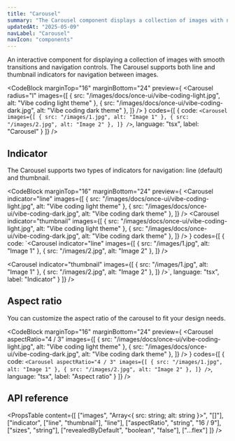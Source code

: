 ```yaml
---
title: "Carousel"
summary: "The Carousel component displays a collection of images with navigation controls and transition effects."
updatedAt: "2025-05-09"
navLabel: "Carousel"
navIcon: "components"
---
```


An interactive component for displaying a collection of images with smooth transitions and navigation controls. The Carousel supports both line and thumbnail indicators for navigation between images.

<CodeBlock
  marginTop="16"
  marginBottom="24"
  preview={
    <Carousel
      radius="l"
      images={[
        { src: "/images/docs/once-ui/vibe-coding-light.jpg", alt: "Vibe coding light theme" },
        { src: "/images/docs/once-ui/vibe-coding-dark.jpg", alt: "Vibe coding dark theme" },
      ]}
    />
  }
  codes={[
    {
      code:
`<Carousel
    images={[
      { src: "/images/1.jpg", alt: "Image 1" },
      { src: "/images/2.jpg", alt: "Image 2" },
    ]}
/>`,
      language: "tsx",
      label: "Carousel"
    }
  ]}
/>

## Indicator

The Carousel supports two types of indicators for navigation: line (default) and thumbnail.

<CodeBlock
  marginTop="16"
  marginBottom="24"
  preview={
    <Column gap="32" fillWidth>
      <Carousel
        indicator="line"
        images={[
          { src: "/images/docs/once-ui/vibe-coding-light.jpg", alt: "Vibe coding light theme" },
          { src: "/images/docs/once-ui/vibe-coding-dark.jpg", alt: "Vibe coding dark theme" },
        ]}
      />
      <Carousel
        indicator="thumbnail"
        images={[
          { src: "/images/docs/once-ui/vibe-coding-light.jpg", alt: "Vibe coding light theme" },
          { src: "/images/docs/once-ui/vibe-coding-dark.jpg", alt: "Vibe coding dark theme" },
        ]}
      />
    </Column>
  }
  codes={[
    {
      code:
`<Carousel
    indicator="line"
    images={[
      { src: "/images/1.jpg", alt: "Image 1" },
      { src: "/images/2.jpg", alt: "Image 2" },
    ]}
/>

<Carousel
    indicator="thumbnail"
    images={[
      { src: "/images/1.jpg", alt: "Image 1" },
      { src: "/images/2.jpg", alt: "Image 2" },
    ]}
/>`,
      language: "tsx",
      label: "Indicator"
    }
  ]}
/>

## Aspect ratio

You can customize the aspect ratio of the carousel to fit your design needs.

<CodeBlock
  marginTop="16"
  marginBottom="24"
  preview={
    <Carousel
      aspectRatio="4 / 3"
      images={[
        { src: "/images/docs/once-ui/vibe-coding-light.jpg", alt: "Vibe coding light theme" },
        { src: "/images/docs/once-ui/vibe-coding-dark.jpg", alt: "Vibe coding dark theme" },
      ]}
    />
  }
  codes={[
    {
      code:
`<Carousel
    aspectRatio="4 / 3"
    images={[
      { src: "/images/1.jpg", alt: "Image 1" },
      { src: "/images/2.jpg", alt: "Image 2" },
    ]}
/>`,
      language: "tsx",
      label: "Aspect ratio"
    }
  ]}
/>

## API reference

<PropsTable
  content={[
    ["images", "Array<{ src: string; alt: string }>", "[]"],
    ["indicator", ["line", "thumbnail"], "line"],
    ["aspectRatio", "string", "16 / 9"],
    ["sizes", "string"],
    ["revealedByDefault", "boolean", "false"],
    ["...flex"]
  ]}
/>